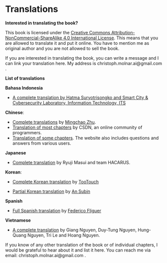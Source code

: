 # Translations {#translations}

**Interested in translating the book?**

This book is licensed under the [Creative Commons Attribution-NonCommercial-ShareAlike 4.0 International License](http://creativecommons.org/licenses/by-nc-sa/4.0/).
This means that you are allowed to translate it and put it online.
You have to mention me as original author and you are not allowed to sell the book.

If you are interested in translating the book, you can write a message and I can link your translation here.
My address is christoph.molnar.ai@gmail.com .

**List of translations**

**Bahasa Indonesia**

- [A complete translation by Hatma Suryotrisongko and Smart City & Cybersecurity Laboratory, Information Technology, ITS](https://www.its.ac.id/it/id/interpretable-machine-learning/)


**Chinese**:

-  [Complete translations](https://github.com/MingchaoZhu/InterpretableMLBook) by [Mingchao Zhu](https://github.com/MingchaoZhu).
-  [Translation of most chapters](https://blog.csdn.net/wizardforcel/article/details/98992150) by CSDN, an online community of programmers.
-  [Translation of some chapters](https://zhuanlan.zhihu.com/p/63408696). The website also includes questions and answers from various users.

**Japanese**

- [Complete translation](https://hacarus.github.io/interpretable-ml-book-ja/index.html) by Ryuji Masui and team HACARUS.

**Korean**:

- [Complete Korean translation](https://tootouch.github.io/IML/taxonomy_of_interpretability_methods/) by [TooTouch](https://tootouch.github.io/)

-  [Partial Korean translation](https://subinium.github.io/IML/) by [An Subin](https://subinium.github.io/)


**Spanish**

-  [Full Spanish translation](https://fedefliguer.github.io/AAI/) by [Federico Fliguer](https://fedefliguer.github.io/)


**Vietnamese**

-  [A complete translation](https://github.com/giangnguyen2412/InterpretableMLBook-Vietnamese) by Giang Nguyen, Duy-Tung Nguyen, Hung-Quang Nguyen, Tri Le and Hoang Nguyen.


If you know of any other translation of the book or of individual chapters, I would be grateful to hear about it and list it here.
You can reach me via email: christoph.molnar.ai@gmail.com .
